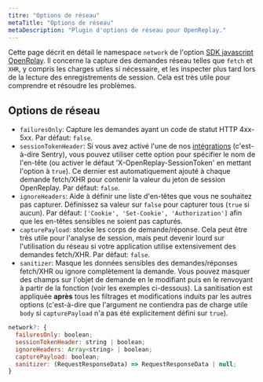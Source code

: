 ```yaml
---
titre: "Options de réseau"
metaTitle: "Options de réseau"
metaDescription: "Plugin d'options de réseau pour OpenReplay."
---
```


Cette page décrit en détail le namespace `network` de l'option [SDK javascript OpenRplay](/installation/javascript-sdk/#options). Il concerne la capture des demandes réseau telles que `fetch` et `XHR`, y compris les charges utiles si nécessaire, et les inspecter plus tard lors de la lecture des enregistrements de session. Cela est très utile pour comprendre et résoudre les problèmes.

## Options de réseau

- `failuresOnly`: Capture les demandes ayant un code de statut HTTP 4xx-5xx. Par défaut: `false`.
- `sessionTokenHeader`: Si vous avez activé l'une de nos [intégrations](/integrations) (c'est-à-dire Sentry), vous pouvez utiliser cette option pour spécifier le nom de l'en-tête (ou activer le défaut 'X-OpenReplay-SessionToken' en mettant l'option à `true`). Ce dernier est automatiquement ajouté à chaque demande fetch/XHR pour contenir la valeur du jeton de session OpenReplay. Par défaut: `false`.
- `ignoreHeaders`: Aide à définir une liste d'en-têtes que vous ne souhaitez pas capturer. Définissez sa valeur sur `false` pour capturer tous (`true` si aucun). Par défaut: `['Cookie', 'Set-Cookie', 'Authorization']` afin que les en-têtes sensibles ne soient pas capturés.
- `capturePayload`: stocke les corps de demande/réponse. Cela peut être très utile pour l'analyse de session, mais peut devenir lourd sur l'utilisation du réseau si votre application utilise extensivement des demandes fetch/XHR. Par défaut: `false`.
- `sanitizer`: Masque les données sensibles des demandes/réponses fetch/XHR ou ignore complètement la demande. Vous pouvez masquer des champs sur l'objet de demande en le modifiant puis en le renvoyant à partir de la fonction (voir les exemples ci-dessous). La sanitisation est appliquée **après** tous les filtrages et modifications induits par les autres options (c'est-à-dire que l'argument ne contiendra pas de charge utile `body` si `capturePayload` n'a pas été explicitement défini sur `true`).
```js
network?: {
  failuresOnly: boolean;
  sessionTokenHeader: string | boolean;
  ignoreHeaders: Array<string> | boolean;
  capturePayload: boolean;
  sanitizer: (RequestResponseData) => RequestResponseData | null;
}
```
